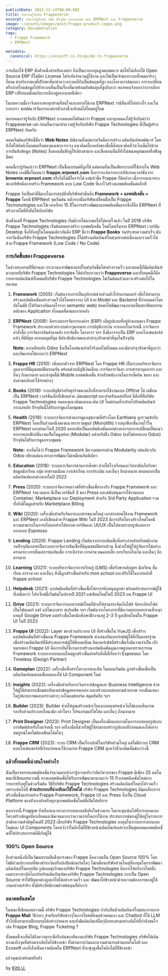 ```yaml
---
publishDate: 2023-12-14T00:00:00Z
title: ทำความรู้จักกับ Frappeverse 
excerpt: ทำความรู้จักกับ อดีต ปัจจุบัน และอนาคต ของ ERPNext และ Frappeverse
image: ~/assets/images/post/frappe-product-logos.png
category: Documentation
tags:
  - Frappe Framework
  - ERPNext

metadata:
  canonical: https://ecosoft.co.th/guide-to-frappeverse
---
```


การเลือกใช้ ERP ซักตัวหนึ่งสำหรับองค์กร ถือเป็นการลงทุนสูงพอสมควร ต่อให้ได้เลือกใช้ Open Source ERP ที่ไม่มีค่า License ไม่จำกัดจำนวนผู้ใช้งาน และได้เป็นเจ้าของระบบทั้งหมดจริงๆก็ตาม ค่าบริการของที่ปรึกษาที่มาช่วยวางระบบก็ยังเป็นต้นทุนที่สูง หากโครงการล้มเหลว การจะเปลี่ยนหรือถ่ายโอนข้อมูลไปยังระบบอื่นเป็นเรื่องที่มาพร้อมกับต้นทุนที่สูงยิ่งกว่า หลายคนจึงบอกว่าการเลือก ERP เปรียบเหมือนกับการเลือกคู่ครองเลยทีเดียว

ในบทความนี้เราจึงอยากพาทุกท่านที่สนใจและอยากใช้งาน ERPNext ว่ามีที่มาที่ไปอย่างไร และในระยะยาว ซอฟต์แวร์จัดการองค์กรตัวเก่งนี้จะยังสดใสไหมอยู่ไหม

หลายคนอาจรู้จักกับ ERPNext บางคนเคยได้ยินคำว่า Frappe และทุกคนคงไม่รู้จักกับคำว่า Frappeverse เลย ก่อนอื่นเรามาทำความรู้จักกับบริษัท Frappe Technologies ที่เป็นผู้สร้าง ERPNext กันครับ

ตอนเริ่มต้นบริษัทนี้ชื่อว่า **Web Notes** ปณิธานตั้งแต่แรกเริ่มคือการสร้าง ผลิตภัณฑ์ซอฟต์แวร์ โดยยังไม่ได้คิดถึงโดเมนหรือตลาดเฉพาะเจาะจง แนวคิดเบื้องหลังของชื่อนี้คือแนวคิดที่ว่าเว็บเต็มไปด้วย การบันทึกข้อมูล (Notes) ซึ่งตอนนั้นฟังดูไร้เดียงสามาก และชื่อตอนนั้นก็ยังไม่สมเหตุสมผลหรือฟังดูดีพอ

ตอนนี้เรารู้กันแล้วว่า ERPNext เป็นชื่อแบรนด์ที่ถูกใช้ แต่ตอนนั้นเป็นเพียงระบบที่ใช้ภายใน Web Notes เองมีชื่อโดเมนว่า **frappe.erpnext.com** ซึ่งอาจจะเกิดจากการอัปเกรดเวอร์ชั่นจาก **brownie.erpnext.com** หรือไม่ไม่มีใครจำได้ แต่แล้วชื่อ Frappe ก็ติดปาก เนื่องจากแนวทางของบริษัทคือการสร้าง Framework แบบ Low Code ที่เอาไว้สร้างแอพพลิเคชั่นต่ออีกที

Frappe จึงเป็นคำที่ดีมากในการสรุปสิ่งที่บริษัททำนั่นคือ **Framework + แอพพลิเคชั่น = Frappe** โดยมี ERPNext จุดเริ่มต้น หลังจากนั้นบริษัทเปลี่ยนชื่อเป็น Frappe Techonologies และใช้เวลาเกือบ 15 ปีในการสร้างพัฒนาแอพพลิเคชั่นแรกซึ่งก็คือ ERPNext ที่สร้างรายได้ที่ยั่งยืนให้กับบริษัท

นับตั้งแต่ที่ Frappe Technologies เริ่มมีรายได้มากพอให้ได้หายใจแล้ว ในปี 2018 บริษัท Frappe Technologies เริ่มต้นทดลองสร้าง แอพพลิเคชั่น ใหม่โดยเริ่มจาก ERPNext เวอร์ชัน Desktop ซึ่งก็ยังอยู่ในโดเมนเดียวกันคือ ERP ชื่อว่า **Frappe Books** จนประสบความสำเร็จ นับจากวันนั้นบริษัท Frappe Technologies ก็ได้สร้างผลิตภัณฑ์ใหม่ๆอย่างต่อเนื่องและรวดเร็วได้ด้วย Frappe Framework (Low Code / No Code)

### การเกิดขึ้นของ Frappeverse

ในช่วงสองสามปีที่ผ่านมา กระบวนการพัฒนาแอปใหม่ๆเกิดขึ้นได้อย่างรวดเร็ว และตอนนี้ก็มีผลิตภัณฑ์มากมายที่บริษัท Frappe Technologies ใช้คำเรียกรวมๆว่า **Frappeverse** และทั้งหมดนี้ก็คือรายการผลิตภัณฑ์ทั้งหมดที่บริษัท Frappe Technologies ได้เริ่มต้นแล้วและจะสร้างต่อไปในอนาคต

1. **Framework** (2005): เริ่มต้นจากการเป็นอุปกรณ์ช่วยส่วนตัวโปรแกรมเมอร์ เพื่อให้สามารถสร้างแอปพลิเคชันอย่างรวดเร็วได้โดยตรงจาก UI ด้วย Model และ Backend ที่กำหนดค่าโดยอัตโนมัติ (ได้รับแรงบันดาลใจจาก semantic web) ต่อมาได้พัฒนาจนกลายเป็นสถาปัตยกรรมหลักของ Applicaiton ทั้งหมดที่ตามมาภายหลัง

2. **ERPNext** (2008): คือระบบการจัดการองค์กร (ERP) เต็มรูปแบบที่อยู่ด้านบนของ Frappe Framework ประกอบด้วยระบบต่างๆมากมาย การบัญชีการเงิน การออกใบแจ้งหนี้ การจัดการคำสั่งซื้อ การจัดการสินค้าคงคลัง การจัดซื้อ โครงการ ฯลฯ ซึ่งนี่อาจจะเป็น ERP แบบโอเพ่นซอร์สแท้ๆ ที่ดีที่สุด ครอบคลุมที่สุด มีประสิทธิภาพและค่าบำรุงรักษาต่ำที่สุดในปัจจุบัน

    **Note:** หากเทียบกับ Odoo ซึ่งเป็นโอเพ่นซอร์สก็จริงแต่ไม่ทั้งหมด และมีค่าบำรุงรักษาที่สูงกว่า และอัพเกรดได้ยากกว่า ERPNext

3. **Frappe HR** (2010): เพิ่งแยกตัวจาก ERPNext โดย Frappe HR เป็นระบบบริหารจัดการบุคลากรที่มีคุณสมบัติครบครัน พร้อมด้วยบัญชีเงินเดือน การจัดการวันลา การสรรหาบุคลากร และอื่นๆ อีกมากมาย และล่าสุดนี้มี Mobile แอพพลิเคชั่น สำหรับพนักงานในการเช็คอิน ขอลา และส่งคำขอเบิกค่าใช้จ่ายต่างๆ

4. **Books** (2018): ระบบบัญชีสำหรับธุรกิจขนาดเล็กที่สามารถใช้งานแบบ Offline ได้ เสมือนเป็น ERPNext เวอร์ชันเล็กที่เขียนด้วย Javascript และสำหรับเดสก์ท็อป นี่คือที่ที่บริษัท Frappe Technologies ทดลองแนวคิดและแนวคิด UI ใหม่ก่อนที่จะย้ายไปยังผลิตภัณฑ์กระแสหลัก ปัจจุบันนี้ได้รับการดูแลโดยชุมชน

5. **Health** (2018): ระบบการจัดการด้านการดูแลสุขภาพที่สร้างโดย Earthians ถูกรวมเข้ากับ ERPNext โดยเป็นส่วนหนึ่งของแนวทางรวมศูนย์ (Monolith) รวบทุกฟังกชั่นงานไว้ใน ERPNext และต่อมาในปี 2020 แยกกลับเป็นแอปพลิเคชันแยกต่างหากจากการเปลี่ยนเป็นแนวทาการแยกฟังก์ชั่นงานเป็นโมดูลย่อย (Modular) คล้ายกับฝั่ง Odoo (แต่ไม่ย่อยแบบ Odoo) ปัจจุบันได้รับการดูแลจากชุมชน

    **Note:** จะเห็นได้ว่า Frappe Framework มีความสมารถด้าน Modularity เช่นเดียวกับ Odoo เพียงแต่แนวทางการพัฒนาไม่เหมือนกันทีเดียว

6. **Education** (2018): ระบบการจัดการด้านการศึกษา ช่วยให้โรงเรียนและวิทยาลัยเก็บรักษาข้อมูลนักเรียน กลุ่ม ค่าธรรมเนียม การเข้าเรียน การประเมิน และอื่นๆ อีกมากมาย ต่อมาแยกเป็นผลิตภัณฑ์แยกต่างหากในปี 2022

7. **Press** (2020): ระบบการจัดการคลาวด์ที่สร้างขึ้นเพื่อรองรับ Frappe Framework และ ERPNext จำนวนมาก นี่เป็นเวอร์ชันที่ 3 ของ Press และสนับสนุนการใช้งานแบบ Container, Marketplace และ Deployment สำหรับ 3rd Party Applicaiton รวมทั้งยังมีโมดูลสำหรับ Marketplace Billing

8. **Wiki** (2020): เครื่องมือสำหรับจัดการเอกสารขนาดใหญ่ เอกสารสอนใช้งาน Framework และ ERPNext เองก็เขียนด้วย Frappe Wiki ในปี 2023 มีการปรับโครงสร้างใหม่โดยมีความสามารถในการเก็บเอกสารได้หลายเวอร์ชันและ UI/UX เป็นไปตามระบบรูปแบบการออกแบบ Espresso

9. **Lending** (2020): Frappe Lending เริ่มต้นจากระบบสินเชื่อที่อย่างง่ายสำหรับพนักงาน จนปัจจุบันกลายเป็นระบบการจัดการสินเชื่อที่มีคุณสมบัติครบถ้วน ซึ่งช่วยให้ผู้ให้กู้จัดการได้อย่างครบครบวงจรตั้งแต่การขอสินเชื่อ การเบิกจ่าย การคำนวณดอกเบี้ย การเรียกเก็บเงิน และอื่นๆ อีกมากมาย

10. **Learning** (2021): ระบบบริหารจัดการการเรียนรู้ (LMS) เพื่อรักษาหลักสูตร นักเรียน ชั้นเรียน ตารางเวลา และอื่นๆ สิ่งนี้ถูกสร้างขึ้นสำหรับ mon.school และปรับใช้ในภายหลังที่ frappe.school

11. **Helpdesk** (2021): แอปพลิเคชันที่สร้างขึ้นเพื่อให้การสนับสนุนลูกค้า พร้อมประสบการณ์ผู้ใช้ที่เหนือกว่า โปรเจ็กต์นี้เริ่มต้นในปลายปี 2021 แต่เขียนใหม่ในปี 2023 บน Frappe UI

12. **Drive** (2021): ระบบการจัดการเอกสารสมัยใหม่ที่ช่วยให้สามารถจัดเก็บไฟล์ จัดระเบียบไฟล์เป็นโฟลเดอร์ แชร์ แก้ไขเอกสาร สเปรดชีต ฯลฯ เริ่มต้นจากโครงการที่มีความทะเยอทะยานที่จะมาแทนที่ Google Drive แต่สร้างขึ้นโดยนักศึกษาฝึกงานอยู่ 2-3 ปี ถูกเขียนใหม่ใน Frappe UI ในปี 2023

13. **Frappe UI** (2022): Layer ของส่วนประกอบ UI ที่สร้างขึ้นใน VueJS เพื่อสร้างแอปพลิเคชันที่สร้างขึ้นบน Frappe Framework นำเสนออินเทอร์เฟซผู้ใช้ที่เป็นมาตรฐาน เพื่อสร้างผลิตภัณฑ์ที่มีประสบการณ์ผู้ใช้ที่ยอดเยี่ยม อินเทอร์เฟซที่สร้างขึ้นจึงมีความจำเป็น เป้าหมายของ Frappe UI คือการเปิดใช้งานการสร้างแอปพลิเคชันคุณภาพสูงหลายรายการบน Framework ระบบการออกแบบใหม่ถูกสร้างขึ้นสำหรับสิ่งนี้ที่เรียกว่า Espresso โดย Timeless (Design Partner)

14. **Gameplan** (2022): เครื่องมือสื่อสารโครงการและทีม ในตอนเริ่มต้น ถูกสร้างขึ้นเพื่อเป็นผลิตภัณฑ์ทดสอบเพื่อทดลองใช้ UI Component ใหม่

15. **Insights** (2022): เครื่องมือสำหรับการวิเคราะห์ข้อมูลและ Business Intelligence ช่วยให้ผู้ใช้สามารถเชื่อมต่อกับแหล่งข้อมูลหลายแหล่ง และสร้างแบบสอบถามด้วยภาพ จากนั้นแสดงในรูปแบบภาพและตารางต่างๆ ลงในแดชบอร์ด สมุดบันทึก ฯลฯ

16. **Builder** (2023): Builder ช่วยให้คุณสร้างหน้าเว็บและเผยแพร่หน้าเว็บได้แบบเห็นภาพ รองรับส่วนประกอบไดนามิก เค้าโครง โปรแกรมแก้ไขโค้ด และอื่นๆ อีกมากมาย

17. **Print Designer** (2023): Print Designer เป็นเครื่องมือแบบภาพในการออกแบบรูปแบบการพิมพ์สำหรับใบแจ้งหนี้ ฯลฯ เครื่องมือนี้ช่วยให้ผู้ใช้สามารถสร้างรูปแบบที่กำหนดเองได้อย่างสมบูรณ์โดยไม่ต้องเขียนโค้ดใดๆ

18. **Frappe CRM** (2023): ระบบ CRM เป็นเรื่องปกติในบริษัทส่วนใหญ่ แต่ไม่มีระบบ CRM แบบโอเพ่นซอร์สที่เรียบง่ายและใช้งานง่าย Frappe CRM มุ่งหวังที่จะเติมเต็มช่องว่างนี้

### แล้วทั้งหมดนี้น่าสนใจอย่างไร

นั่นเป็นรายการแอพพลิเคชั่นจำนวนมากถ้าเรารู้ความจริงว่าทีมวิศวกรของ Frappe มีเพียง 25 คนในขณะที่เขียนบทความนี้ บางแอพพลิเคชั่นได้รับการพัฒนามานานกว่า 15 ปี แอพพลิเคชั่นใหม่บางรายการยังอยู่ในช่วงเริ่มต้น วิธีที่บริษัท Frappe Technologies สร้างผลิตภัณฑ์ใหม่ๆได้รวดเร็วเพราะเน้นไปที่ **ส่วนประกอบที่นำกลับมาใช้ใหม่ได้** บริษัท Frappe Technologies มีชุดบล็อกการสร้างที่แข็งแกร่งอย่าง Frappe Framework, Frappe UI และ Press ซึ่งเป็น Cloud Platform ของตัวเองสำหรับทุกๆแอพพลิเคชั่นใหม่ที่เปิดให้บริการ 

นอกจากนี้ Frappe ยังเลือกแนวทางการออกแบบเชิงลึกในช่วงแรก โดยจะมุ่งเน้นไปที่การออกแบบโครงสร้างข้อมูลที่ละเอียดและชัดเจนมากกว่าความง่ายในการใช้งาน ประสบการณ์ของผู้ใช้อยู่ในรายการลำดับความสำคัญตั้งแต่ปี 2023 เมื่อบริษัท Frappe Technologies ลงทุนในระบบการออกแบบใหม่และ UI Components โดยหวังว่าในอีกไม่กี่ปีข้างหน้าผลิตภัณฑ์เหล่าจะเป็นสุดยอดแอพพลิเคชั่นที่ให้ประสบการณ์ที่ดีกับผู้ใช้

### 100% Open Source

อีกส่วนหนึ่งที่เป็นวัฒนธรรมที่แข็งแกร่งของ Frappe คือความเป็น Open Source 100% โดยไม่มีส่วนประกอบที่ต้องชำระเงินหรือปกปิดซ่อนเร้นใดๆ ไม่เหมือนบริษัทส่วนใหญ่ที่ลงทุนในการพัฒนาผลิตภัณฑ์ในแบบปิด รูปแบบธุรกิจของบริษัท Frappe Technologies คือการให้บริการโฮสติ้งเฉพาะทางระดับโลกสำหรับผลิตภัณฑ์ของบริษัท Frappe Technologies การเป็น Open Source ทำให้ปัญหาต่างถูกแก้ไขได้อย่างรวดเร็ว และ พัฒนาไปข้างหน้าด้วยความต้องการของผู้ใช้งานอย่างแท้จริง ทั้งมีประสิทธิภาพด้วยต้นทุนที่ต่ำกว่า

### อนาคตอันสดใส

ในขณะที่เขียนบทความนี้ บริษัท Frappe Technologies กำลังเปิดตัวผลิตภัณฑ์ใหม่สองรายการ **Frappe Mail** วิธีง่ายๆ สำหรับบริษัทต่างๆในการโฮสต์อีเมลด้วยตนเอง และ Chatbot ที่ใช้ LLM ทั่วไปซึ่งสามารถฝึกอบรมได้อย่างง่ายดาย และยังมีผลิตภัณฑ์อื่นๆอีกสองสามอย่างถัดไปที่กำลังสนใจเช่น Frappe Blog, Frappe Ticketing ?

ทั้งหมดนี้จะเห็นได้ถึงความกระตือรือล้นของทีมงานบริษัท Frappe Technologies บริษัทได้เดินทางมาถึงจุดที่พร้อมจะเติบโตไปข้างหน้า ทั้งด้านการเงินและความสามารถด้านเทคโนโลยี และ Ecosoft เองก็เล็งเห็นความนิยมใน ERPNext ที่จะพุ่งสูงขึ้นในอีกไม่กี่ปีข้างหน้า

แล้วคุณล่ะพร้อมหรือยัง

by <a href="https://x.com/@kittiup">Kitti U.</a>
